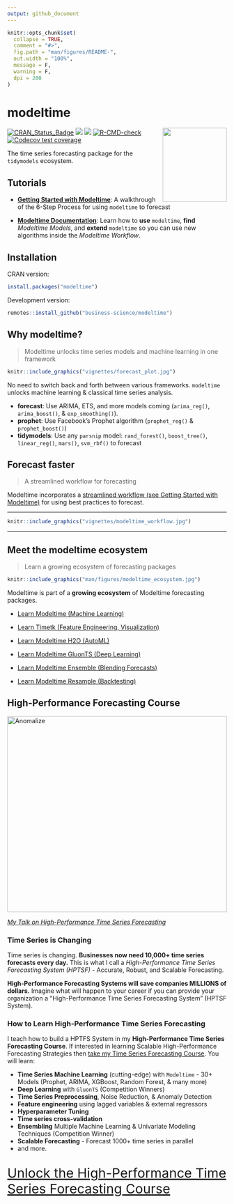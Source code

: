 ```yaml
---
output: github_document
---
```


<!-- README.md is generated from README.Rmd. Please edit that file -->

```r
knitr::opts_chunk$set(
  collapse = TRUE,
  comment = "#>",
  fig.path = "man/figures/README-",
  out.width = "100%",
  message = F,
  warning = F,
  dpi = 200
)
```

# modeltime
<img src="vignettes/logo-modeltime.png" width="147" height="170" align="right" />

<!-- badges: start -->
[![CRAN_Status_Badge](http://www.r-pkg.org/badges/version/modeltime)](https://cran.r-project.org/package=modeltime)
![](http://cranlogs.r-pkg.org/badges/modeltime?color=brightgreen)
![](http://cranlogs.r-pkg.org/badges/grand-total/modeltime?color=brightgreen)
[![R-CMD-check](https://github.com/business-science/modeltime/workflows/R-CMD-check/badge.svg)](https://github.com/business-science/modeltime/actions)
[![Codecov test coverage](https://codecov.io/gh/business-science/modeltime/branch/master/graph/badge.svg)](https://codecov.io/gh/business-science/modeltime?branch=master)
<!-- badges: end -->

The time series forecasting package for the `tidymodels` ecosystem. 




## Tutorials

- [__Getting Started with Modeltime__](https://business-science.github.io/modeltime/articles/getting-started-with-modeltime.html): A walkthrough of the 6-Step Process for using `modeltime` to forecast

- [__Modeltime Documentation__](https://business-science.github.io/modeltime/): Learn how to __use__ `modeltime`, __find__ _Modeltime Models_, and __extend__ `modeltime` so you can use new algorithms inside the _Modeltime Workflow_. 



## Installation

CRAN version:

``` r
install.packages("modeltime")
```

Development version:

``` r
remotes::install_github("business-science/modeltime")
```

## Why modeltime?


> Modeltime unlocks time series models and machine learning in one framework 

```r
knitr::include_graphics("vignettes/forecast_plot.jpg")
```

No need to switch back and forth between various frameworks. `modeltime` unlocks machine learning & classical time series analysis.

  - __forecast__: Use ARIMA, ETS, and more models coming (`arima_reg()`, `arima_boost()`, & `exp_smoothing()`). 
  - __prophet__: Use Facebook's Prophet algorithm (`prophet_reg()` & `prophet_boost()`)
  - __tidymodels__: Use any `parsnip` model: `rand_forest()`, `boost_tree()`, `linear_reg()`, `mars()`, `svm_rbf()` to forecast 

## Forecast faster

> A streamlined workflow for forecasting

Modeltime incorporates a [streamlined workflow (see Getting Started with Modeltime)](https://business-science.github.io/modeltime/articles/getting-started-with-modeltime.html) for using best practices to forecast.

<hr>

```r
knitr::include_graphics("vignettes/modeltime_workflow.jpg")
```

<hr>



## Meet the modeltime ecosystem 

> Learn a growing ecosystem of forecasting packages

```r
knitr::include_graphics("man/figures/modeltime_ecosystem.jpg")
```

Modeltime is part of a __growing ecosystem__ of Modeltime forecasting packages. 

- [Learn Modeltime (Machine Learning)](https://business-science.github.io/modeltime/)

- [Learn Timetk (Feature Engineering, Visualization)](https://business-science.github.io/timetk/)

- [Learn Modeltime H2O (AutoML)](https://business-science.github.io/modeltime.h2o/)

- [Learn Modeltime GluonTS (Deep Learning)](https://business-science.github.io/modeltime.gluonts/)

- [Learn Modeltime Ensemble (Blending Forecasts)](https://business-science.github.io/modeltime.ensemble/)

- [Learn Modeltime Resample (Backtesting)](https://business-science.github.io/modeltime.resample/)


## High-Performance Forecasting Course

<a href="https://www.youtube.com/embed/elQb4VzRINg" target="_blank"><img src="http://img.youtube.com/vi/elQb4VzRINg/0.jpg" alt="Anomalize" width="100%" height="450"/></a>

[_My Talk on High-Performance Time Series Forecasting_](https://youtu.be/elQb4VzRINg)

### Time Series is Changing

Time series is changing. __Businesses now need 10,000+ time series forecasts every day.__ This is what I call a _High-Performance Time Series Forecasting System (HPTSF)_ - Accurate, Robust, and Scalable Forecasting. 

 __High-Performance Forecasting Systems will save companies MILLIONS of dollars.__ Imagine what will happen to your career if you can provide your organization a "High-Performance Time Series Forecasting System" (HPTSF System).

### How to Learn High-Performance Time Series Forecasting

I teach how to build a HPTFS System in my __High-Performance Time Series Forecasting Course__. If interested in learning Scalable High-Performance Forecasting Strategies then [take my Time Series Forecasting Course](https://university.business-science.io/p/ds4b-203-r-high-performance-time-series-forecasting). You will learn:

- __Time Series Machine Learning__ (cutting-edge) with `Modeltime` - 30+ Models (Prophet, ARIMA, XGBoost, Random Forest, & many more)
- __Deep Learning__ with `GluonTS` (Competition Winners)
- __Time Series Preprocessing__, Noise Reduction, & Anomaly Detection
- __Feature engineering__ using lagged variables & external regressors
- __Hyperparameter Tuning__
- __Time series cross-validation__
- __Ensembling__ Multiple Machine Learning & Univariate Modeling Techniques (Competition Winner)
- __Scalable Forecasting__ - Forecast 1000+ time series in parallel
- and more.

<p class="text-center" style="font-size:30px;">
<a href="https://university.business-science.io/p/ds4b-203-r-high-performance-time-series-forecasting">Unlock the High-Performance Time Series Forecasting Course</a>
</p>

